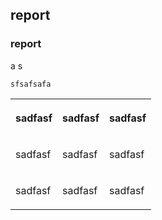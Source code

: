 == report==

===report===

a
s
<head></head>
<body>
<pre>sfsafsafa</pre>

<table>
<tr>
<th>sadfasf</th>
<th>sadfasf</th>
<th>sadfasf</th>
</tr>
<tr>
<td>sadfasf</td>
<td>sadfasf</td>
<td>sadfasf</td>
</tr>
<tr>
<td>sadfasf</td>
<td>sadfasf</td>
<td>sadfasf</td>
</tr>
</table>
</body>
